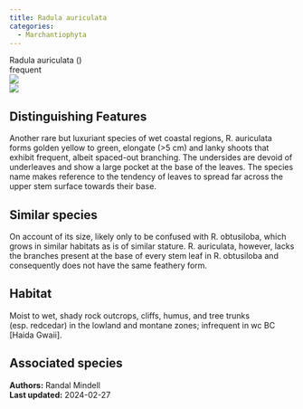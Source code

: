 ```yaml
---
title: Radula auriculata
categories:
  - Marchantiophyta
---
```


<div class="info-panel">
 <div class="info-top">
  <div class="taxon-scientific"><span class="taxon-name">Radula auriculata</span> <span class="taxon-authority"></span> <span class="taxon-family">()</span></div>
  <div class="taxon-common"></div>
 </div>
 <div class="info-bottom">
  <div class="taxon-qnd"></div>
  <div class="taxon-abundance">frequent</div>
 </div>
</div>

<div class="tab-index">
 <div class="tab-eye tab-active"><img src="../img/bryo guide eye.png"/></div>
 <div class="tab-microscope"><img src="../img/bryo guide microscope.png"/></div>
</div>

## Distinguishing Features

Another rare but luxuriant species of wet coastal regions, R. auriculata forms golden yellow to green, elongate (&gt;5 cm) and lanky shoots that exhibit frequent, albeit spaced-out branching. The undersides are devoid of underleaves and show a large pocket at the base of the leaves. The species name makes reference to the tendency of leaves to spread far across the upper stem surface towards their base.

## Similar species

On account of its size, likely only to be confused with R. obtusiloba, which grows in similar habitats as is of similar stature. R. auriculata, however, lacks the branches present at the base of every stem leaf in R. obtusiloba and consequently does not have the same feathery form.

## Habitat

Moist to wet, shady rock outcrops, cliffs, humus, and tree trunks (esp. redcedar) in the lowland and montane zones; infrequent in wc BC [Haida Gwaii].

## Associated species



<div class="taxon-footer">
 <div class="taxon-authors"><b>Authors:</b> <span>Randal Mindell</span></div>
 <div class="taxon-update"><b>Last updated:</b> <span>2024-02-27</span></div>
</div>

